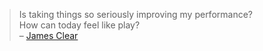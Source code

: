 > Is taking things so seriously improving my performance?  
> How can today feel like play?  
> – [James Clear](https://jamesclear.com/3-2-1/august-25-2022)
